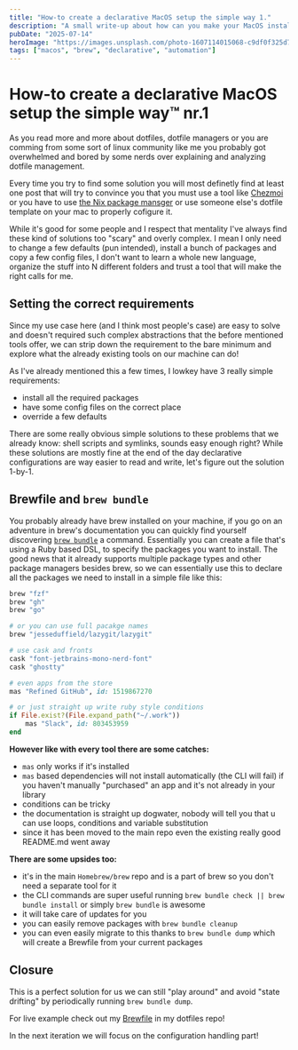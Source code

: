 ```yaml
---
title: "How-to create a declarative MacOS setup the simple way 1."
description: "A small write-up about how can you make your MacOS install almost-fully declarative with Brewfile and shell scripts."
pubDate: "2025-07-14"
heroImage: "https://images.unsplash.com/photo-1607114015068-c9df0f325d75?w=800&h=400&fit=crop"
tags: ["macos", "brew", "declarative", "automation"]
---
```


# How-to create a declarative MacOS setup the simple way™ nr.1

As you read more and more about dotfiles, dotfile managers or you are comming from some sort of linux community like me
you probably got overwhelmed and bored by some nerds over explaining and analyzing dotfile management.

Every time you try to find some solution you will most definetly find at least one post that will try to convince you that
you must use a tool like [Chezmoi](https://www.chezmoi.io) or you have to use [the Nix package mansger](https://github.com/nix-darwin/nix-darwin)
or use someone else's dotfile template on your mac to properly cofigure it.

While it's good for some people and I respect that mentality I've always find these kind of solutions too "scary" and overly complex.
I mean I only need to change a few defaults (pun intended), install a bunch of packages and copy a few config files, I don't want to learn
a whole new language, organize the stuff into N different folders and trust a tool that will make the right calls for me.

## Setting the correct requirements

Since my use case here (and I think most people's case) are easy to solve and doesn't required such complex abstractions
that the before mentioned tools offer, we can strip down the requirement to the bare minimum and explore what the already existing tools on our machine can do!

As I've already mentioned this a few times, I lowkey have 3 really simple requirements:

- install all the required packages
- have some config files on the correct place
- override a few defaults

There are some really obvious simple solutions to these problems that we already know: shell scripts and symlinks, sounds easy enough right?
While these solutions are mostly fine at the end of the day declarative configurations are way easier to read and write, let's figure out the solution 1-by-1.

## Brewfile and `brew bundle`

You probably already have brew installed on your machine, if you go on an adventure in brew's documentation you can quickly find yourself
discovering [`brew bundle`](https://docs.brew.sh/Brew-Bundle-and-Brewfile) a command.
Essentially you can create a file that's using a Ruby based DSL, to specify the packages you want to install.
The good news that it already supports multiple package types and other package managers besides brew,
so we can essentially use this to declare all the packages we need to install in a simple file like this:

```ruby
brew "fzf"
brew "gh"
brew "go"

# or you can use full pacakge names
brew "jesseduffield/lazygit/lazygit"

# use cask and fronts
cask "font-jetbrains-mono-nerd-font"
cask "ghostty"

# even apps from the store
mas "Refined GitHub", id: 1519867270

# or just straight up write ruby style conditions
if File.exist?(File.expand_path("~/.work"))
    mas "Slack", id: 803453959
end
```

**However like with every tool there are some catches:**

- `mas` only works if it's installed
- `mas` based dependencies will not install automatically (the CLI will fail) if you haven't manually "purchased" an app and it's not already in your library
- conditions can be tricky
- the documentation is straight up dogwater, nobody will tell you that u can use loops, conditions and variable substitution
- since it has been moved to the main repo even the existing really good README.md went away

**There are some upsides too:**

- it's in the main `Homebrew/brew` repo and is a part of brew so you don't need a separate tool for it
- the CLI commands are super useful running `brew bundle check || brew bundle install` or simply `brew bundle` is awesome
- it will take care of updates for you
- you can easily remove packages with `brew bundle cleanup`
- you can even easily migrate to this thanks to `brew bundle dump` which will create a Brewfile from your current packages

## Closure

This is a perfect solution for us we can still "play around" and avoid "state drifting" by periodically running `brew bundle dump`.

For live example check out my [Brewfile](https://github.com/Shikachuu/dotfiles/blob/main/macos/Brewfile) in my dotfiles repo!

In the next iteration we will focus on the configuration handling part!
